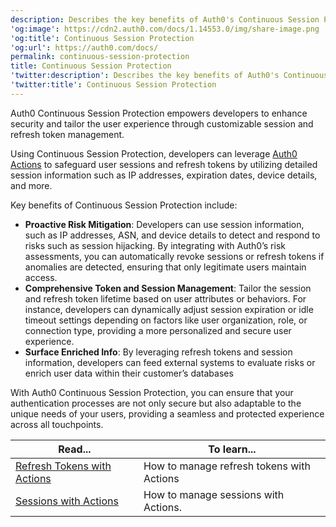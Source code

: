 ```yaml
---
description: Describes the key benefits of Auth0's Continuous Session Protection.
'og:image': https://cdn2.auth0.com/docs/1.14553.0/img/share-image.png
'og:title': Continuous Session Protection
'og:url': https://auth0.com/docs/
permalink: continuous-session-protection
title: Continuous Session Protection
'twitter:description': Describes the key benefits of Auth0's Continuous Session Protection.
'twitter:title': Continuous Session Protection
---
```

Auth0 Continuous Session Protection empowers developers to enhance security and tailor the user experience through customizable session and <Tooltip tip="Refresh Token: Token used to obtain a renewed Access Token without forcing users to log in again." cta="View Glossary" href="/docs/glossary?term=refresh+token">refresh token</Tooltip> management.

Using Continuous Session Protection, developers can leverage [Auth0 Actions](/docs/customize/actions) to safeguard user sessions and refresh tokens by utilizing detailed session information such as IP addresses, expiration dates, device details, and more.

Key benefits of Continuous Session Protection include:

* **Proactive Risk Mitigation**: Developers can use session information, such as IP addresses, ASN, and device details to detect and respond to risks such as session hijacking. By integrating with Auth0’s risk assessments, you can automatically revoke sessions or refresh tokens if anomalies are detected, ensuring that only legitimate users maintain access.
* **Comprehensive Token and Session Management**: Tailor the session and refresh token lifetime based on user attributes or behaviors. For instance, developers can dynamically adjust session expiration or idle timeout settings depending on factors like user organization, role, or connection type, providing a more personalized and secure user experience.
* **Surface Enriched Info**: By leveraging refresh tokens and session information, developers can feed external systems to evaluate risks or enrich user data within their customer’s databases

With Auth0 Continuous Session Protection, you can ensure that your authentication processes are not only secure but also adaptable to the unique needs of your users, providing a seamless and protected experience across all touchpoints.

<table class="table"><thead>
<tr>
<th><strong>Read...</strong></th>
<th><strong>To learn...</strong></th>
</tr>
</thead>
<tbody>
<tr>
<td><a href="/docs/secure/tokens/refresh-tokens/manage-refresh-tokens-actions">Refresh Tokens with Actions</a></td>
<td>How to manage refresh tokens with Actions</td>
</tr>
<tr>
<td><a href="/docs/manage-users/sessions/manage-sessions-actions">Sessions with Actions</a></td>
<td>How to manage sessions with Actions.</td>
</tr>
</tbody>
</table>